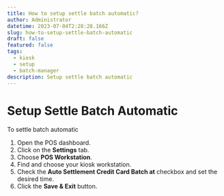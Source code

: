 ```yaml
---
title: How to setup settle batch automatic?
author: Administrator
datetime: 2023-07-04T2:28:28.166Z
slug: how-to-setup-settle-batch-automatic
draft: false
featured: false
tags:
  - kiosk
  - setup
  - batch-manager
description: Setup settle batch automatic
---
```



# Setup Settle Batch Automatic

To settle batch automatic

1. Open the POS dashboard.
2. Click on the **Settings** tab.
3. Choose **POS Workstation**.
4. Find and choose your kiosk workstation.
5. Check the **Auto Settlement Credit Card Batch at** checkbox and set the desired time.
6. Click the **Save & Exit** button.

<img src="/assets/setup-kiosk/abb5552b0a2ce1a41e338b73fbf62748.png" alt="" />

